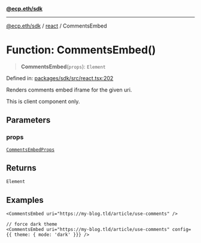 [**@ecp.eth/sdk**](/sdk-reference/index.mdx)

***

[@ecp.eth/sdk](/sdk-reference/index.mdx) / [react](/sdk-reference/react/index.mdx) / CommentsEmbed

# Function: CommentsEmbed()

> **CommentsEmbed**(`props`): `Element`

Defined in: [packages/sdk/src/react.tsx:202](https://github.com/ecp-eth/comments-monorepo/blob/main/packages/sdk/src/react.tsx#L202)

Renders comments embed iframe for the given uri.

This is client component only.

## Parameters

### props

[`CommentsEmbedProps`](/sdk-reference/react/type-aliases/CommentsEmbedProps.mdx)

## Returns

`Element`

## Examples

```tsx
<CommentsEmbed uri="https://my-blog.tld/article/use-comments" />
```

```tsx
// force dark theme
<CommentsEmbed uri="https://my-blog.tld/article/use-comments" config={{ theme: { mode: 'dark' }}} />
```
